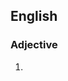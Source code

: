 ==English==

===Adjective===
{{en-adj|pos=[[mean]] [[spirited]]}}

# {{alternative spelling of|mean-spirited}}